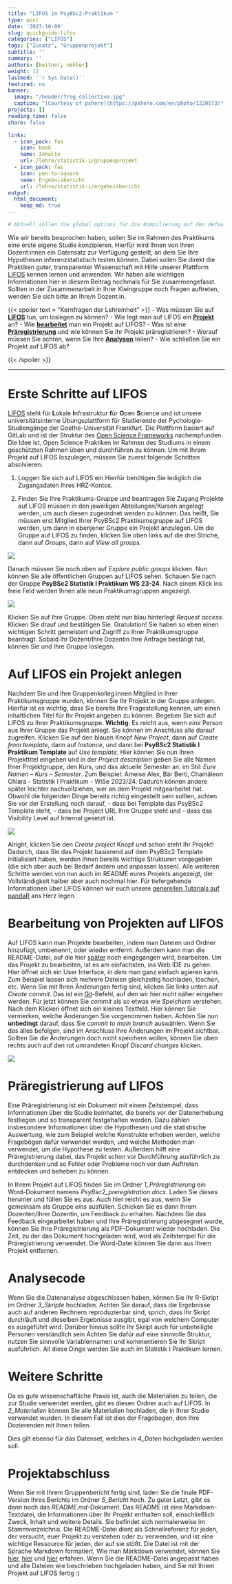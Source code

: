 ```yaml
---
title: "LIFOS im PsyBSc2-Praktikum " 
type: post
date: '2023-10-09' 
slug: quickguide-lifos
categories: ["LIFOS"] 
tags: ["Zusatz", "Gruppenprojekt"] 
subtitle: ''
summary: '' 
authors: [beitner, nehler]
weight: 12
lastmod: '`r Sys.Date()`'
featured: no
banner:
  image: "/header/frog_collective.jpg"
  caption: "[Courtesy of pxhere](https://pxhere.com/en/photo/1220573)"
projects: []
reading_time: false
share: false

links:
  - icon_pack: fas
    icon: book
    name: Inhalte
    url: /lehre/statistik-i/gruppenprojekt
  - icon_pack: fas
    icon: pen-to-square
    name: Ergebnisbericht
    url: /lehre/statistik-i/ergebnisbericht
output:
  html_document:
    keep_md: true
---
```



```r
# Aktuell sollen die global options für die Kompilierung auf den default Einstellungen gelassen werden
```


Wie wir bereits besprochen haben, sollen Sie im Rahmen des Praktikums eine erste eigene Studie konzipieren. Hierfür wird Ihnen von Ihren Dozent:innen ein Datensatz zur Verfügung gestellt, an dem Sie Ihre Hypothesen inferenzstatistisch testen können. Dabei sollen Sie direkt die Praktiken guter, transparenter Wissenschaft mit Hilfe unserer Plattform [LIFOS](https://lifos.uni-frankfurt.de) kennen lernen und anwenden. Wir haben alle wichtigen Informationen hier in diesem Beitrag nochmals für Sie zusammengefasst. Sollten in der Zusammenarbeit in Ihrer Kleingruppe noch Fragen auftreten, wenden Sie sich bitte an Ihre/n Dozent:in.


{{< spoiler text = "Kernfragen der Lehreinheit" >}}
- Was müssen Sie auf [**LIFOS**](#firststeps) tun, um loslegen zu können?
- Wie legt man auf LIFOS ein [**Projekt**](#projektstart) an?
- Wie [**bearbeitet**](#bearbeitung) man ein Projekt auf LIFOS?
- Was ist eine [**Präregistrierung**](#praeregistrierung) und wie können Sie Ihr Projekt präregistrieren?
- Worauf müssen Sie achten, wenn Sie Ihre [**Analysen**](#analysen) teilen? 
- Wie schließen Sie ein Projekt auf LIFOS ab?

{{< /spoiler >}}

***

# Erste Schritte auf LIFOS {#firststeps}

[LIFOS](https://lifos.uni-frankfurt.de) steht für **L**okale **I**nfrastruktur **f**ür **O**pen **S**cience und ist unsere universitätsinterne Übungsplattform für Studierende der Pychologie-Studiengänge der Goethe-Universität Frankfurt. Die Plattform basiert auf GitLab und ist der Struktur des [Open Science Frameworks](https://osf.io) nachempfunden. Die Idee ist, Open Science Praktiken im Rahmen des Studiums in einem geschützten Rahmen üben und durchführen zu können. Um mit Ihrem Projekt auf LIFOS loszulegen, müssen Sie zuerst folgende Schritten absolvieren:

1. Loggen Sie sich auf LIFOS ein
Hierfür benötigen Sie lediglich die Zugangsdaten Ihres HRZ-Kontos. 

2. Finden Sie Ihre Praktikums-Gruppe und beantragen Sie Zugang
Projekte auf LIFOS müssen in den jeweiligen Abteilungen/Kursen angelegt werden, um auch diesen zugeordnet werden zu können. Das heißt, Sie müssen erst Mitglied Ihrer PsyBSc2 Praktikumsgruppe auf LIFOS werden, um dann in ebenjener Gruppe ein Projekt anzulegen. Um die Gruppe auf LIFOS zu finden, klicken Sie oben links auf die drei Striche, dann auf *Groups*, dann auf *View all groups*. 

![](quickguide-lifos01.png)

Danach müssen Sie noch oben auf *Explore public groups* klicken. Nun können Sie alle öffentlichen Gruppen auf LIFOS sehen. Schauen Sie nach der Gruppe **PsyBSc2 Statistik I Praktikum WS 23-24**. Nach einem Klick ins freie Feld werden Ihnen alle neun Praktikumsgruppen angezeigt. 

![](quickguide-lifos02.png)

Klicken Sie auf Ihre Gruppe. Oben steht nun blau hinterlegt *Request access*. Klicken Sie drauf und bestätigen Sie. Gratulation! Sie haben so eben einen wichtigen Schritt gemeistert und Zugriff zu Ihrer Praktikumsgruppe beantragt. Sobald Ihr Dozent/Ihre Dozentin Ihre Anfrage bestätigt hat, können Sie und Ihre Gruppe loslegen.


# Auf LIFOS ein Projekt anlegen {#projektstart}

Nachdem Sie und Ihre Gruppenkolleg:innen Mitglied in Ihrer Praktikumsgruppe wurden, können Sie Ihr Projekt in der Gruppe anlegen. Hierfür ist es wichtig, dass Sie bereits Ihre Fragestellung kennen, um einen inhaltlichen Titel für Ihr Projekt angeben zu können. Begeben Sie sich auf LIFOS zu Ihrer Praktikumsgruppe. **Wichtig**: Es reicht aus, wenn *eine* Person aus Ihrer Gruppe das Projekt anlegt. Sie können im Anschluss alle darauf zugreifen. Klicken Sie auf den blauen Knopf *New Project*, dann auf *Create from template*, dann auf *Instance*, und dann bei **PsyBSc2 Statistik I Praktikum Template** auf *Use template*. Hier können Sie nun Ihren Projekttitel eingeben und in der *Project description* geben Sie alle Namen Ihrer Projektgruppe, den Kurs, und das aktuelle Semester an. im Stil: *Eure Namen – Kurs – Semester*. Zum Beispiel: Ameise Alex, Bär Berti, Chamäleon Chiara - Statistik I Praktikum - WiSe 2023/24.
Dadurch können andere später leichter nachvollziehen, wer an dem Projekt mitgearbeitet hat. Obwohl die folgenden Dinge bereits richtig eingestellt sein sollten, achten Sie vor der Erstellung noch darauf, 
- dass bei Template das PsyBSc2 Template steht,
- dass bei Project URL Ihre Gruppe steht und
- dass das Visibility Level auf Internal gesetzt ist.

![](quickguide-lifos03.png)

Alright, klicken Sie den *Create project* Knopf und schon steht Ihr Projekt!
Dadurch, dass Sie das Projekt basierend auf dem PsyBSc2 Template initialisiert haben, werden Ihnen bereits wichtige Strukturen vorgegeben (die sich aber auch bei Bedarf ändern und anpassen lassen). Alle weiteren Schritte werden von nun auch im README eures Projekts angezeigt, der Vollständigkeit halber aber auch nochmal hier. Für tiefergehende Informationen über LIFOS können wir euch unsere [generellen Tutorials auf pandaR](https://pandar.netlify.app/lifos/main/) ans Herz legen.


# Bearbeitung von Projekten auf LIFOS {#bearbeitung}

Auf LIFOS kann man Projekte bearbeiten, indem man Dateien und Ordner hinzufügt, umbenennt, oder wieder entfernt. Außerdem kann man die README-Datei, auf die hier [später](#projektabschluss) noch eingegangen wird, bearbeiten. Um das Projekt zu bearbeiten, ist es am einfachsten, ins Web IDE zu gehen. Hier öffnet sich ein User Interface, in dem man ganz einfach agieren kann. Zum Beispiel lassen sich mehrere Dateien gleichzeitig hochladen, löschen, etc. Wenn Sie mit Ihren Änderungen fertig sind, klicken Sie links unten auf *Create commit*. Das ist ein [Git]()-Befehl, auf den wir hier nicht näher eingehen werden. Für jetzt können Sie *commit* als so etwas wie *Speichern* verstehen. Nach dem Klicken öffnet sich ein kleines Textfeld. Hier können Sie vermerken, welche Änderungen Sie vorgenommen haben. Achten Sie nun **unbedingt** darauf, dass Sie *commit to main branch* auswählen. Wenn Sie das alles befolgen, sind im Anschluss Ihre Änderungen im Projekt sichtbar. Sollten Sie die Änderungen doch nicht speichern wollen, können Sie oben rechts auch auf den rot umrandeten Knopf *Discard changes* klicken. 

![](quickguide-lifos04.png)


# Präregistrierung auf LIFOS {#praeregistrierung}

Eine Präregistrierung ist ein Dokument mit einem Zeitstempel, dass Informationen über die Studie beinhaltet, die bereits vor der Datenerhebung festliegen und so transparent festgehalten werden. Dazu zählen insbesondere Informationen über die Hypothesen und die statistische Auswertung, wie zum Beispiel welche Konstrukte erhoben werden, welche Fragebögen dafür verwendet werden, und welche Methoden man verwendet, um die Hypothese zu testen. Außerdem hilft eine Präregistrierung dabei, das Projekt schon vor Durchführung ausführlich zu durchdenken und so Fehler oder Probleme noch vor dem Auftreten entdecken und beheben zu können. 

In Ihrem Projekt auf LIFOS finden Sie im Ordner *1_Präregistrierung* ein Word-Dokument namens *PsyBsc2_preregistration.docx*. Laden Sie dieses herunter und füllen Sie es aus. Auch hier reicht es aus, wenn Sie gemeinsam als Gruppe *eins* ausfüllen. Schicken Sie es dann Ihrem Dozenten/Ihrer Dozentin, um Feedback zu erhalten. Nachdem Sie das Feedback eingearbeitet haben und Ihre Präregistrierung abgesegnet wurde, können Sie Ihre Präregistrierung als PDF-Dokument wieder hochladen. Die Zeit, zu der das Dokument hochgeladen wird, wird als Zeitstempel für die Präregistrierung verwendet. Die Word-Datei können Sie dann aus Ihrem Projekt entfernen.


# Analysecode {#analysen}

Wenn Sie die Datenanalyse abgeschlossen haben, können Sie Ihr R-Skript im Ordner *3_Skripte* hochladen. Achten Sie darauf, dass die Ergebnisse auch auf anderen Rechnern reproduzierbar sind, sprich, dass Ihr Skript durchläuft und dieselben Ergebnisse ausgibt, egal von welchem Computer es ausgeführt wird. Darüber hinaus sollte Ihr Skript auch für unbeteiligte Personen verständlich sein Achten Sie dafür auf eine sinnvolle Struktur, nutzen Sie sinnvolle Variablennamen und kommentieren Sie Ihr Skript ausführlich. All diese Dinge werden Sie auch im Statistik I Praktikum lernen.

# Weitere Schritte

Da es gute wissenschaftliche Praxis ist, auch die Materialien zu teilen, die zur Studie verwendet werden, gibt es diesen Ordner auch auf LIFOS. In *2_Materialien* können Sie alle Materialien hochladen, die in Ihrer Studie verwendet wurden. In diesem Fall ist dies der Fragebogen, den Ihre Dozierenden mit Ihnen teilen.

Dies gilt ebenso für das Datenset, welches in *4_Daten* hochgeladen werden soll.

# Projektabschluss {#projektabschluss}

Wenn Sie mit Ihrem Gruppenbericht fertig sind, laden Sie die finale PDF-Version Ihres Berichts im Ordner *5_Bericht* hoch.
Zu guter Letzt, gibt es dann noch das *README.md*-Dokument. Das README ist eine Markdown-Textdatei, die Informationen über Ihr Projekt enthalten soll, einschließlich Zweck, Inhalt und weitere Details. Sie befindet sich normalerweise im Stammverzeichnis. Die README-Datei dient als Schnellreferenz für jeden, der versucht, euer Projekt zu verstehen oder zu verwenden, und ist eine wichtige Ressource für jeden, der auf sie stößt. Die Datei ist mit der Sprache Markdown formatiert. Wie man Markdown verwendet, können Sie [hier](https://pandar.netlify.app/lifos/grundlagen/eigenesprojekt/), [hier](https://pandar.netlify.app/lifos/extras/basic-markdown-uebung/) und [hier](https://www.markdownguide.org/basic-syntax/) erfahren. Wenn Sie die README-Datei angepasst haben und alle Dateien wie beschrieben hochgeladen haben, sind Sie mit Ihrem Projekt auf LIFOS fertig :) 
